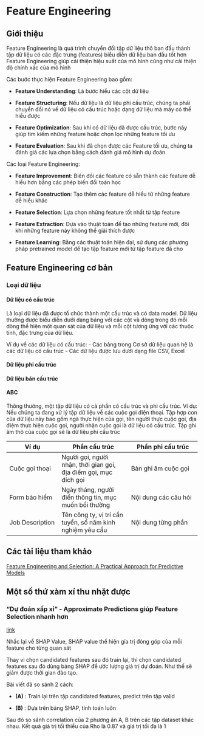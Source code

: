 # Feature Engineering 
## Giới thiệu {-}
Feature Engineering là quá trình chuyển đổi tập dữ liệu thô ban đầu thành tập dữ liệu có các đặc trưng (features) biểu diễn dữ liệu ban đầu tốt hơn
Feature Engineering giúp cải thiện hiệu suất của mô hình cũng như cải thiện độ chính xác của mô hình

Các bước thực hiện Feature Engineering bao gồm:

- **Feature Understanding**: Là bước hiểu các cột dữ liệu

- **Feature Structuring**: Nếu dữ liệu là dữ liệu phi cấu trúc, chúng ta phải chuyển đổi nó về dữ liệu có cấu trúc hoặc dạng dữ liệu mà máy có thể hiểu được

- **Feature Optimization**: Sau khi có dữ liệu đã được cấu trúc, bước này giúp tìm kiếm những feature hoặc chọn lọc những feature tối ưu

- **Feature Evaluation**: Sau khi đã chọn được các Feature tối ưu, chúng ta đánh giá các lựa chọn bằng cách đánh giá mô hình dự đoán

Các loại Feature Engineering:

- **Feature Improvement**: Biến đối các feature có sẵn thành các feature dễ hiểu hơn bằng các phép biến đổi toán học

- **Feature Construction**: Tạo thêm các feature dễ hiểu từ những feature dễ hiểu khác

- **Feature Selection**: Lựa chọn những feature tốt nhất từ tập feature

- **Feature Extraction**: Dựa vào thuật toán để tạo những feature mới, đôi khi những feature này không thể giải thích được

- **Feature Learning**: Bằng các thuật toán hiện đại, sử dụng các phương pháp pretrained model để tạo tập feature mới từ tập feature đã cho

## Feature Engineering cơ bản {-}

### Loại dữ liệu {-}

#### Dữ liệu có cấu trúc {-}
Là loại dữ liệu đã được tổ chức thành một cấu trúc và có data model. Dữ liệu thường được biểu diễn dưới dạng bảng với các cột và dòng trong đó mỗi dòng thể hiện một quan sát của dữ liệu và mỗi cột tương ứng với các thuộc tính, đặc trưng của dữ liệu.

Ví dụ về các dữ liệu có cấu trúc:
- Các bảng trong Cơ sở dữ liệu quan hệ là các dữ liệu có cấu trúc
- Các dữ liệu được lưu dưới dạng file CSV, Excel



#### Dữ liệu phi cấu trúc {-}

#### Dữ liệu bán cấu trúc {-}

#### ABC {-}
Thông thường, một tập dữ liệu có cả phần có cấu trúc và phi cấu  trúc. Ví dụ: Nếu chúng ta đang xử lý tập dữ liệu về các cuộc gọi điện thoại. Tập hợp con của dữ liệu này bao gồm ngà thực hiện của gọi, tên người thực cuộc gọi, địa điệm thực hiện cuộc gọi, người nhận cuộc gọi là dữ liệu có cấu trúc. Tập ghi âm thô của cuộc gọi sẽ là dữ liệu phi cấu trúc

| Ví dụ |  Phần cấu trúc | Phần phi cấu trúc  |
|---|----|----|
|   Cuộc gọi  thoại    |  Người gọi, người nhận, thời gian gọi, địa điểm gọi, mục đích gọi | Bản ghi âm cuộc gọi  |
|   Form bảo hiểm    | Ngày tháng, người điền thông tin, mục muốn bồi thường  |  Nội dung các câu hỏi |
|    Job Description   | Tên công ty, vị trí cần tuyển, số năm kinh nghiệm yêu cầu  |  Nội dung từng phần |



## Các tài liệu tham khảo {-}
[Feature Engineering and Selection: A Practical Approach for Predictive Models](http://www.feat.engineering/)


## Một số thứ xàm xí thu nhặt được {-}
### "Dự đoán xấp xỉ" - Approximate Predictions giúp Feature Selection nhanh hơn {-}
[link](https://towardsdatascience.com/approximate-predictions-make-feature-selection-radically-faster-0f9664877687)

Nhắc lại về SHAP Value, SHAP value thể hiện gía trị đóng góp của mỗi feature cho từng quan sát

Thay vì chọn candidated features sau đó train lại, thì chọn candidated features sau đó dùng bảng SHAP để ước lượng giá trị dự đoán. Như thế sẽ giảm được thời gian đào tạo.

Bài viết đã so sánh 2 cách:

- **(A)** : Train lại trên tập candidated features, predict trên tập valid

- **(B)** : Dựa trên bảng SHAP, tính toán luôn

Sau đó so sánh correlation của 2 phương án A, B trên các tập dataset khác nhau. Kết quả giá trị tối thiểu của Rho là 0.87 và giá trị tối đa là 1
